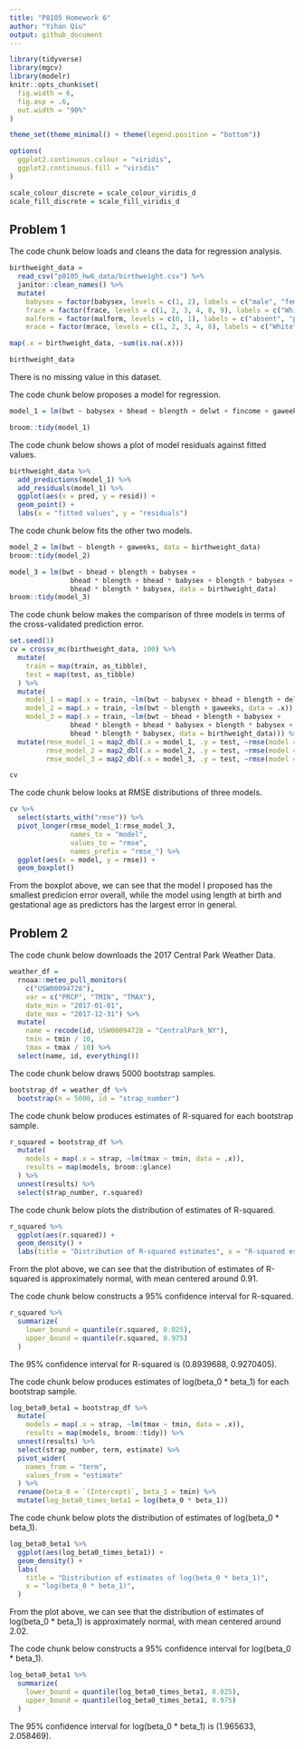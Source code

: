 ```yaml
---
title: "P8105 Homework 6"
author: "Yihan Qiu"
output: github_document
---
```


```r
library(tidyverse)
library(mgcv)
library(modelr)
knitr::opts_chunk$set(
  fig.width = 6,
  fig.asp = .6,
  out.width = "90%"
)

theme_set(theme_minimal() + theme(legend.position = "bottom"))

options(
  ggplot2.continuous.colour = "viridis",
  ggplot2.continuous.fill = "viridis"
)

scale_colour_discrete = scale_colour_viridis_d
scale_fill_discrete = scale_fill_viridis_d
```

## Problem 1

The code chunk below loads and cleans the data for regression analysis.

```r
birthweight_data =
  read_csv("p8105_hw6_data/birthweight.csv") %>%
  janitor::clean_names() %>%
  mutate(
    babysex = factor(babysex, levels = c(1, 2), labels = c("male", "female")),
    frace = factor(frace, levels = c(1, 2, 3, 4, 8, 9), labels = c("White", "Black", "Asian", "Puerto Rican", "Other", "Unknown")),
    malform = factor(malform, levels = c(0, 1), labels = c("absent", "present")),
    mrace = factor(mrace, levels = c(1, 2, 3, 4, 8), labels = c("White", "Black", "Asian", "Puerto Rican", "Other")))

map(.x = birthweight_data, ~sum(is.na(.x)))

birthweight_data
```

There is no missing value in this dataset.


The code chunk below proposes a model for regression.

```r
model_1 = lm(bwt ~ babysex + bhead + blength + delwt + fincome + gaweeks + malform + wtgain, data = birthweight_data)

broom::tidy(model_1)
```

The code chunk below shows a plot of model residuals against fitted values.

```r
birthweight_data %>%
  add_predictions(model_1) %>%
  add_residuals(model_1) %>%
  ggplot(aes(x = pred, y = resid)) +
  geom_point() +
  labs(x = "fitted values", y = "residuals")
```

The code chunk below fits the other two models.

```r
model_2 = lm(bwt ~ blength + gaweeks, data = birthweight_data)
broom::tidy(model_2)

model_3 = lm(bwt ~ bhead + blength + babysex +
               bhead * blength + bhead * babysex + blength * babysex +
               bhead * blength * babysex, data = birthweight_data)
broom::tidy(model_3)
```

The code chunk below makes the comparison of three models in terms of the cross-validated prediction error.

```r
set.seed(1)
cv = crossv_mc(birthweight_data, 100) %>%
  mutate(
    train = map(train, as_tibble),
    test = map(test, as_tibble)
  ) %>%
  mutate(
    model_1 = map(.x = train, ~lm(bwt ~ babysex + bhead + blength + delwt + fincome + gaweeks + malform + wtgain, data = .x)),
    model_2 = map(.x = train, ~lm(bwt ~ blength + gaweeks, data = .x)),
    model_3 = map(.x = train, ~lm(bwt ~ bhead + blength + babysex +
               bhead * blength + bhead * babysex + blength * babysex +
               bhead * blength * babysex, data = birthweight_data))) %>%
  mutate(rmse_model_1 = map2_dbl(.x = model_1, .y = test, ~rmse(model = .x, data = .y)),
         rmse_model_2 = map2_dbl(.x = model_2, .y = test, ~rmse(model = .x, data = .y)),
         rmse_model_3 = map2_dbl(.x = model_3, .y = test, ~rmse(model = .x, data = .y)))

cv
```

The code chunk below looks at RMSE distributions of three models.

```r
cv %>%
  select(starts_with("rmse")) %>%
  pivot_longer(rmse_model_1:rmse_model_3,
               names_to = "model",
               values_to = "rmse",
               names_prefix = "rmse_") %>%
  ggplot(aes(x = model, y = rmse)) + 
  geom_boxplot()
```

From the boxplot above, we can see that the model I proposed has the smallest predicion error overall, while the model using length at birth and gestational age as predictors has the largest error in general.


## Problem 2

The code chunk below downloads the 2017 Central Park Weather Data.

```r
weather_df = 
  rnoaa::meteo_pull_monitors(
    c("USW00094728"),
    var = c("PRCP", "TMIN", "TMAX"), 
    date_min = "2017-01-01",
    date_max = "2017-12-31") %>%
  mutate(
    name = recode(id, USW00094728 = "CentralPark_NY"),
    tmin = tmin / 10,
    tmax = tmax / 10) %>%
  select(name, id, everything())
```

The code chunk below draws 5000 bootstrap samples.

```r
bootstrap_df = weather_df %>%
  bootstrap(n = 5000, id = "strap_number")
```

The code chunk below produces estimates of R-squared for each bootstrap sample.

```r
r_squared = bootstrap_df %>%
  mutate(
    models = map(.x = strap, ~lm(tmax ~ tmin, data = .x)),
    results = map(models, broom::glance)
  ) %>%
  unnest(results) %>%
  select(strap_number, r.squared)
```

The code chunk below plots the distribution of estimates of R-squared.

```r
r_squared %>%
  ggplot(aes(r.squared)) +
  geom_density() +
  labs(title = "Distribution of R-squared estimates", x = "R-squared estimates")
```

From the plot above, we can see that the distribution of estimates of R-squared is approximately normal, with mean centered around 0.91.



The code chunk below constructs a 95% confidence interval for R-squared.

```r
r_squared %>%
  summarize(
    lower_bound = quantile(r.squared, 0.025),
    upper_bound = quantile(r.squared, 0.975)
  )
```

The 95% confidence interval for R-squared is (0.8939688, 0.9270405).


The code chunk below produces estimates of log(beta_0 * beta_1) for each bootstrap sample.

```r
log_beta0_beta1 = bootstrap_df %>%
  mutate(
    models = map(.x = strap, ~lm(tmax ~ tmin, data = .x)),
    results = map(models, broom::tidy)) %>%
  unnest(results) %>%
  select(strap_number, term, estimate) %>%
  pivot_wider(
    names_from = "term",
    values_from = "estimate"
  ) %>%
  rename(beta_0 = `(Intercept)`, beta_1 = tmin) %>%
  mutate(log_beta0_times_beta1 = log(beta_0 * beta_1))
```

The code chunk below plots the distribution of estimates of log(beta_0 * beta_1).

```r
log_beta0_beta1 %>%
  ggplot(aes(log_beta0_times_beta1)) +
  geom_density() +
  labs(
    title = "Distribution of estimates of log(beta_0 * beta_1)",
    x = "log(beta_0 * beta_1)",
  )
```

From the plot above, we can see that the distribution of estimates of  log(beta_0 * beta_1) is approximately normal, with mean centered around 2.02.


The code chunk below constructs a 95% confidence interval for log(beta_0 * beta_1).

```r
log_beta0_beta1 %>%
  summarize(
    lower_bound = quantile(log_beta0_times_beta1, 0.025),
    upper_bound = quantile(log_beta0_times_beta1, 0.975)
  )
```

The 95% confidence interval for log(beta_0 * beta_1) is (1.965633, 2.058469).

